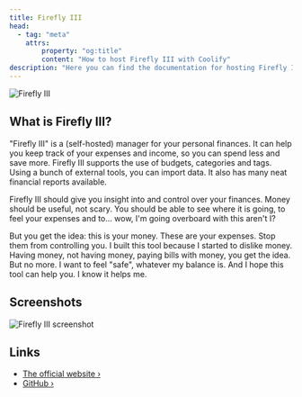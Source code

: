 ```yaml
---
title: Firefly III
head:
  - tag: "meta"
    attrs:
        property: "og:title"
        content: "How to host Firefly III with Coolify"
description: "Here you can find the documentation for hosting Firefly III with Coolify."
---
```



<Badge text="One-click setup." variant="note" size="large" />

![Firefly III](https://raw.githubusercontent.com/firefly-iii/firefly-iii/develop/.github/assets/img/logo-small.png)

## What is Firefly III?

"Firefly III" is a (self-hosted) manager for your personal finances. It can help you keep track of your expenses and income, so you can spend less and save more. Firefly III supports the use of budgets, categories and tags. Using a bunch of external tools, you can import data. It also has many neat financial reports available.

Firefly III should give you insight into and control over your finances. Money should be useful, not scary. You should be able to see where it is going, to feel your expenses and to... wow, I'm going overboard with this aren't I?

But you get the idea: this is your money. These are your expenses. Stop them from controlling you. I built this tool because I started to dislike money. Having money, not having money, paying bills with money, you get the idea. But no more. I want to feel "safe", whatever my balance is. And I hope this tool can help you. I know it helps me.

## Screenshots

![Firefly III screenshot](https://raw.githubusercontent.com/firefly-iii/firefly-iii/develop/.github/assets/img/imac-complete.png)

## Links

- [The official website ›](https://firefly-iii.org?utm_source=coolify.io)
- [GitHub ›](https://github.com/firefly-iii/firefly-iii?utm_source=coolify.io)
